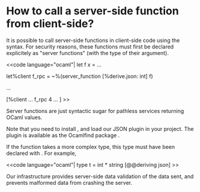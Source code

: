 =How to call a server-side function from client-side?=

It is possible to call server-side functions in client-side code using
the {{{~%}}} syntax. For security reasons, these functions must first
be declared explicitely as "server functions" (with the type of their
argument).

<<code language="ocaml"|
let f x = ...

let%client f_rpc = ~%(server_function [%derive.json: int] f)

...

[%client ... f_rpc 4 ... ]
>>

Server functions are just syntactic sugar for pathless services
returning OCaml values.

Note that you need to install {{{ppx_deriving}}}, and load our JSON
{{{ppx_deriving}}} plugin in your project. The plugin is available as
the Ocamlfind package {{{js_of_ocaml.deriving.ppx}}}.

If the function takes a more complex type, this type must have been
declared with {{{ppx_deriving}}}. For example,

<<code language="ocaml"|
type t = int * string [@@deriving json]
>>

Our infrastructure provides server-side data validation of the data
sent, and prevents malformed data from crashing the server.

